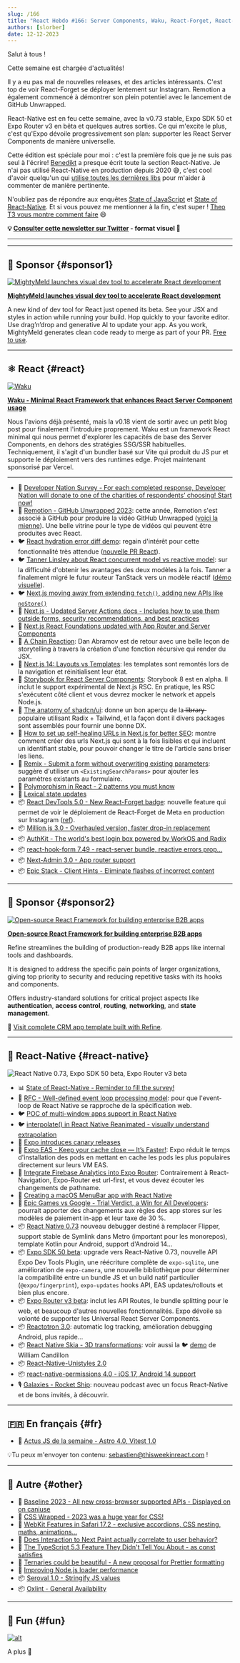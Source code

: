 ```yaml
---
slug: /166
title: "React Hebdo #166: Server Components, Waku, React-Forget, React-Native, Expo, Million, Remotion, Next.js, Storybook, Remix, AuthKit, Expo Router, Reactotron, Unistyles, Skia, SEO, CSS, Oxlint..."
authors: [slorber]
date: 12-12-2023
---
```


Salut à tous !

Cette semaine est chargée d'actualités!

Il y a eu pas mal de nouvelles releases, et des articles intéressants. C'est top de voir React-Forget se déployer lentement sur Instagram. Remotion a également commencé à démontrer son plein potentiel avec le lancement de GitHub Unwrapped.

React-Native est en feu cette semaine, avec la v0.73 stable, Expo SDK 50 et Expo Router v3 en bêta et quelques autres sorties. Ce qui m'excite le plus, c'est qu'Expo dévoile progressivement son plan: supporter les React Server Components de manière universelle.

Cette édition est spéciale pour moi : c'est la première fois que je ne suis pas seul à l'écrire! [Benedikt](https://twitter.com/bndkt) a presque écrit toute la section React-Native. Je n'ai pas utilisé React-Native en production depuis 2020 😅, c'est cool d'avoir quelqu'un qui [utilise toutes les dernières libs](https://github.com/bndkt/sharemystack) pour m'aider à commenter de manière pertinente.

N'oubliez pas de répondre aux enquêtes [State of JavaScript](https://stateofjs.com/en-US) et [State of React-Native](https://stateofreactnative.com/). Et si vous pouvez me mentionner à la fin, c'est super ! [Theo T3 vous montre comment faire](https://youtube.com/clip/UgkxDdNASo6xNS710ODcjMx0WW4HtTxIYbrA?si=G0rAnDKOQwHqh_ED) 😄

<!-- truncate -->

**💡 [Consulter cette newsletter sur Twitter](https://slo.im/thread) - format visuel 🎨**

---


<Support />

---

## 💸 Sponsor {#sponsor1}

[![MightyMeld launches visual dev tool to accelerate React development](/emails/issues/166/mightymeldthisweekinreact.jpg)](https://www.mightymeld.com/?utm_source=thisweekinreact&utm_medium=newsletter&utm_campaign=1&utm_content=top)

**[MightyMeld launches visual dev tool to accelerate React development](https://www.mightymeld.com/?utm_source=thisweekinreact&utm_medium=newsletter&utm_campaign=1&utm_content=top)**

A new kind of dev tool for React just opened its beta. See your JSX and styles in action while running your build. Hop quickly to your favorite editor. Use drag’n’drop and generative AI to update your app. As you work, MightyMeld generates clean code ready to merge as part of your PR. [Free to use](https://www.mightymeld.com/?utm_source=thisweekinreact&utm_medium=newsletter&utm_campaign=1&utm_content=body).

---

## ⚛️ React {#react}

[![Waku](/emails/issues/166/waku.jpg)](https://waku.gg/blog/introducing-waku)

[**Waku - Minimal React Framework that enhances React Server Component usage**](https://waku.gg/blog/introducing-waku)

Nous l'avions déjà présenté, mais la v0.18 vient de sortir avec un petit blog post pour finalement l'introduire proprement.
Waku est un framework React minimal qui nous permet d'explorer les capacités de base des Server Components, en dehors des stratégies SSG/SSR habituelles. Techniquement, il s'agit d'un bundler basé sur Vite qui produit du JS pur et supporte le déploiement vers des runtimes edge. Projet maintenant sponsorisé par Vercel.

---

- 💸 [Developer Nation Survey - For each completed response, Developer Nation will donate to one of the charities of respondents’ choosing! Start now!](https://developereconomics.net/?member_id=thisweekinreact&utm_medium=nl_ad2)
- 🍿 [Remotion - GitHub Unwrapped 2023](https://githubunwrapped.com/): cette année, Remotion s'est associé à GitHub pour produire la vidéo GitHub Unwrapped ([voici la mienne](https://twitter.com/sebastienlorber/status/1734622460547342693)). Une belle vitrine pour le type de vidéos qui peuvent être produites avec React.
- 🐦 [React hydration error diff demo](https://twitter.com/samijaber_/status/1734332721634099282): regain d'intérêt pour cette fonctionnalité très attendue ([nouvelle PR React](https://github.com/facebook/react/pull/27808)).
- 🐦 [Tanner Linsley about React concurrent model vs reactive model](https://twitter.com/tannerlinsley/status/1732474127712481371): sur la difficulté d'obtenir les avantages des deux modèles à la fois. Tanner a finalement migré le futur routeur TanStack vers un modèle réactif ([démo visuelle](https://x.com/aryan__deora/status/1733164876170764409)).
- 🐦 [Next.js moving away from extending `fetch()`, adding new APIs like `noStore()`](https://twitter.com/leeerob/status/1733154383410684148)
- 📖 [Next.js - Updated Server Actions docs - Includes how to use them outside forms, security recommendations, and best practices](https://nextjs.org/docs/app/building-your-application/data-fetching/server-actions-and-mutations)
- 📖 [Next.js React Foundations updated with App Router and Server Components](https://nextjs.org/learn/react-foundations)
- 📜 [A Chain Reaction](https://overreacted.io/a-chain-reaction/): Dan Abramov est de retour avec une belle leçon de storytelling à travers la création d'une fonction récursive qui render du JSX.
- 📜 [Next.js 14: Layouts vs Templates](https://www.builder.io/blog/nextjs-14-layouts-templates): les templates sont remontés lors de la navigation et réinitialisent leur état.
- 📜 [Storybook for React Server Components](https://storybook.js.org/blog/storybook-react-server-components/): Storybook 8 est en alpha. Il inclut le support expérimental de Next.js RSC. En pratique, les RSC s'exécutent côté client et vous devrez mocker le network et appels Node.js.
- 📜 [The anatomy of shadcn/ui](https://manupa.dev/blog/anatomy-of-shadcn-ui): donne un bon aperçu de la l̶i̶b̶r̶a̶r̶y̶ populaire utilisant Radix + Tailwind, et la façon dont il divers packages sont assemblés pour fournir une bonne DX.
- 📜 [How to set up self-healing URLs in Next.js for better SEO](https://mikebifulco.com/posts/self-healing-urls-nextjs-seo): montre comment créer des urls Next.js qui sont à la fois lisibles et qui incluent un identifiant stable, pour pouvoir changer le titre de l'article sans briser les liens.
- 📜 [Remix - Submit a form without overwriting existing parameters](https://www.jacobparis.com/content/existing-params): suggère d'utiliser un `<ExistingSearchParams>` pour ajouter les paramètres existants au formulaire.
- 📜 [Polymorphism in React - 2 patterns you must know](https://www.bekk.christmas/post/2023/01/polymorphism-in-react)
- 📜 [Lexical state updates](https://dio.la/article/lexical-state-updates)
- 📦 [React DevTools 5.0 - New React-Forget badge](https://github.com/facebook/react/pull/27759): nouvelle feature qui permet de voir le déploiement de React-Forget de Meta en production sur Instagram ([ref](https://twitter.com/sebastienlorber/status/1734607171030303186)).
- 📦 [Million.js 3.0 - Overhauled version, faster drop-in replacement](https://million.dev/blog/million-3)
- 📦 [AuthKit - The world's best login box powered by WorkOS and Radix](https://www.authkit.com/)
- 📦 [react-hook-form 7.49 - react-server bundle, reactive errors prop...](https://github.com/react-hook-form/react-hook-form/releases/tag/v7.49.0)
- 📦 [Next-Admin 3.0 - App router support](https://github.com/premieroctet/next-admin/releases/tag/%40premieroctet%2Fnext-admin%403.0.0)
- 📦 [Epic Stack - Client Hints - Eliminate flashes of incorrect content](https://github.com/epicweb-dev/client-hints)

<SubscribeFormEmbed placement="middle" />

---

## 💸 Sponsor {#sponsor2}

[![Open-source React Framework for building enterprise B2B apps](/emails/issues/166/about.jpg)](https://s.refine.dev/github-repo)

**[Open-source React Framework for building enterprise B2B apps](https://s.refine.dev/github-repo)**

Refine streamlines the building of production-ready B2B apps like internal tools and dashboards.

It is designed to address the specific pain points of larger organizations, giving top priority to security and reducing repetitive tasks with its hooks and components.

Offers industry-standard solutions for critical project aspects like **authentication**, **access control**, **routing**, **networking**, and **state management**.

🌱 [Visit complete CRM app template built with Refine](https://s.refine.dev/crm-app).

---

## 📱 React-Native {#react-native}

![React Native 0.73, Expo SDK 50 beta, Expo Router v3 beta](/emails/issues/166/rnheader.jpg)

- 📊 [State of React-Native - Reminder to fill the survey!](https://survey.stateofreactnative.com/)
- 🚧 [RFC - Well-defined event loop processing model](https://github.com/react-native-community/discussions-and-proposals/pull/744): pour que l'event-loop de React Native se rapproche de la spécification web.
- 🐦 [POC of multi-window apps support in React Native](https://x.com/o_kwasniewski/status/1734198386612388263)
- 🐦 [interpolate() in React Native Reanimated - visually understand extrapolation](https://x.com/kacperkapusciak/status/1732794213371097491)
- 📖 [Expo introduces canary releases](https://docs.expo.dev/versions/latest/#canary-releases)
- 📜 [Expo EAS - Keep your cache close — It’s Faster!](https://expo.dev/changelog/2023/12-07-cocoapods-cache#how-to-speed-up-cocoapods): Expo réduit le temps d'installation des pods en mettant en cache les pods les plus populaires directement sur leurs VM EAS.
- 📜 [Integrate Firebase Analytics into Expo Router](https://tinybytelabs.com/blog/integrate-firebase-analytics-to-expo-router): Contrairement à React-Navigation, Expo-Router est url-first, et vous devez écouter les changements de pathname.
- 📜 [Creating a macOS MenuBar app with React Native](https://www.oskarkwasniewski.dev/blog/create-react-native-macos-menubar-app)
- 📜 [Epic Games vs Google - Trial Verdict, a Win for All Developers](https://www.epicgames.com/site/en-US/news/epic-v-google-trial-verdict-a-win-for-all-developers): pourrait apporter des changements aux règles des app stores sur les modèles de paiement in-app et leur taxe de 30 %.
- 📦 [React Native 0.73](https://reactnative.dev/blog/2023/12/06/0.73-debugging-improvements-stable-symlinks) nouveau debugger destiné à remplacer Flipper, support stable de Symlink dans Metro (important pour les monorepos), template Kotlin pour Android, support d'Android 14...
- 📦 [Expo SDK 50 beta](https://expo.dev/changelog/2023/12-12-sdk-50-beta): upgrade vers React-Native 0.73, nouvelle API Expo Dev Tools Plugin, une réécriture complète de `expo-sqlite`, une amélioration de `expo-camera`, une nouvelle bibliothèque pour déterminer la compatibilité entre un bundle JS et un build natif particulier (`@expo/fingerprint`), `expo-updates` hooks API, EAS updates/rollouts et bien plus encore.
- 📦 [Expo Router v3 beta](https://blog.expo.dev/expo-router-v3-beta-is-now-available-eab52baf1e3e): inclut les API Routes, le bundle splitting pour le web, et beaucoup d'autres nouvelles fonctionnalités. Expo dévoile sa volonté de supporter les Universal React Server Components.
- 📦 [Reactotron 3.0](https://shift.infinite.red/announcing-reactotron-3-0-934b5a221bda): automatic log tracking, amélioration debugging Android, plus rapide...
- 📦 [React Native Skia - 3D transformations](https://github.com/Shopify/react-native-skia/pull/2033): voir aussi la 🐦 [demo](https://x.com/wcandillon/status/1733972374930837776) de William Candillon
- 📦 [React-Native-Unistyles 2.0](https://reactnativeunistyles.vercel.app/)
- 📦 [react-native-permissions 4.0 - iOS 17, Android 14 support](https://github.com/zoontek/react-native-permissions/releases/tag/4.0.0)
- 🎙️ [Galaxies - Rocket Ship](https://podcast.galaxies.dev/): nouveau podcast avec un focus React-Native et de bons invités, à découvrir.

---

## 🇫🇷 En français {#fr}

- 🎥 [Actus JS de la semaine - Astro 4.0, Vitest 1.0](https://www.youtube.com/watch?v=79SuxiERtWM)

💡Tu peux m'envoyer ton contenu: [sebastien@thisweekinreact.com](mailto:sebastien@thisweekinreact.com?subject=Contenu%20en%20fran%C3%A7ais) !

---

## 🔀 Autre {#other}

- 📜 [Baseline 2023 - All new cross-browser supported APIs - Displayed on on caniuse](https://web.dev/blog/baseline2023)
- 📜 [CSS Wrapped - 2023 was a huge year for CSS!](https://developer.chrome.com/blog/css-wrapped-2023)
- 📜 [WebKit Features in Safari 17.2 - exclusive accordions, CSS nesting, maths, animations...](https://webkit.org/blog/14787/webkit-features-in-safari-17-2/)
- 📜 [Does Interaction to Next Paint actually correlate to user behavior?](https://www.speedcurve.com/blog/INP-user-experience-correlation/)
- 📜 [The TypeScript 5.3 Feature They Didn't Tell You About - as const satisfies](https://www.totaltypescript.com/the-typescript-5-3-feature-they-didn-t-tell-you-about)
- 📜 [Ternaries could be beautiful - A new proposal for Prettier formatting](https://pedrocattori.dev/blog/ternaries-could-be-beautiful)
- 📜 [Improving Node.js loader performance](https://sentry.engineering/blog/improving-nodejs-loader-performance)
- 📦 [Seroval 1.0 - Stringify JS values](https://github.com/lxsmnsyc/seroval)
- 📦 [Oxlint - General Availability](https://oxc-project.github.io/blog/2023-12-12-announcing-oxlint.html)

---

## 🤭 Fun {#fun}

[![alt](/emails/issues/166/meme.jpg)](https://twitter.com/sebastienlorber/status/1733126141915906550)

A plus 👋
